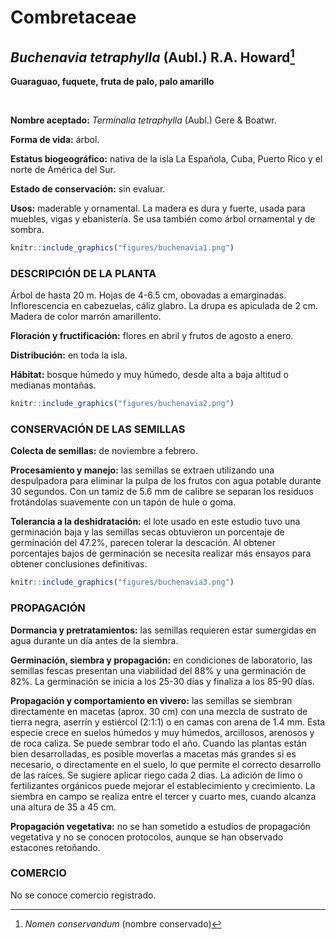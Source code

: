 # Combretaceae {.unnumbered}

## *Buchenavia tetraphylla* (Aubl.) R.A. Howard^[*Nomen conservandum* (nombre conservado)] {#buchenavia .unnumbered}

::: {.blackbox data-latex=""}
**Guaraguao, fuquete, fruta de palo, palo amarillo**
:::

<br>

**Nombre aceptado:** *Terminalia tetraphylla* (Aubl.) Gere & Boatwr. 

**Forma de vida:** árbol.

**Estatus biogeográfico:** nativa de la isla La Española, Cuba, Puerto Rico y el norte de América del Sur.

**Estado de conservación:** sin evaluar.

**Usos:** maderable y ornamental. La madera es dura y fuerte, usada para muebles, vigas y ebanistería. Se usa también como árbol ornamental y de sombra.

```r
knitr::include_graphics("figures/buchenavia1.png")
```
### DESCRIPCIÓN DE LA PLANTA {.unlisted -}

Árbol de hasta 20 m. Hojas de 4-6.5 cm, obovadas a emarginadas. Inflorescencia en cabezuelas, cáliz glabro. La drupa es apiculada de 2 cm. Madera de color marrón amarillento.

**Floración y fructificación:** flores en abril y frutos de agosto a enero.

**Distribución:** en toda la isla.

**Hábitat:** bosque húmedo y muy húmedo, desde alta a baja altitud o medianas montañas.

```r
knitr::include_graphics("figures/buchenavia2.png")
```

### CONSERVACIÓN DE LAS SEMILLAS {.unlisted -}

**Colecta de semillas:** de noviembre a febrero.

**Procesamiento y manejo:** las semillas se extraen utilizando una despulpadora para eliminar la pulpa de los frutos con agua potable durante 30 segundos. Con un tamiz de 5.6 mm de calibre se separan los residuos frotándolas suavemente con un tapón de hule o goma.

**Tolerancia a la deshidratación:** el lote usado en este estudio tuvo una germinación baja y las semillas secas obtuvieron un porcentaje de germinación del 47.2%, parecen tolerar la descación. Al obtener porcentajes bajos de germinación se necesita realizar más ensayos para obtener conclusiones definitivas.

```r
knitr::include_graphics("figures/buchenavia3.png")
```

### PROPAGACIÓN {.unlisted -}

**Dormancia y pretratamientos:** las semillas requieren estar sumergidas en agua durante un día antes de la siembra.

**Germinación, siembra y propagación:** en condiciones de laboratorio, las semillas fescas presentan una viabilidad del 88% y una germinación de 82%. La germinación se inicia a los 25-30 días y finaliza a los 85-90 días.

**Propagación y comportamiento en vivero:** las semillas se siembran directamente en macetas (aprox. 30 cm) con una mezcla de sustrato de tierra negra, aserrín y estiércol (2:1:1) o en camas con arena de 1.4 mm. Esta especie crece en suelos húmedos y muy húmedos, arcillosos, arenosos y de roca caliza. Se puede sembrar todo el año. Cuando las plantas están bien desarrolladas, es posible moverlas a macetas más grandes si es necesario, o directamente en el suelo, lo que permite el correcto desarrollo de las raíces. Se sugiere aplicar riego cada 2 días. La adición de limo o fertilizantes orgánicos puede mejorar el establecimiento y crecimiento. La siembra en campo se realiza entre el tercer y cuarto mes, cuando alcanza una altura de 35 a 45 cm.

**Propagación vegetativa:** no se han sometido a estudios de propagación vegetativa y no se conocen protocolos, aunque se han observado estacones retoñando.

### COMERCIO {.unlisted -}

No se conoce comercio registrado.





